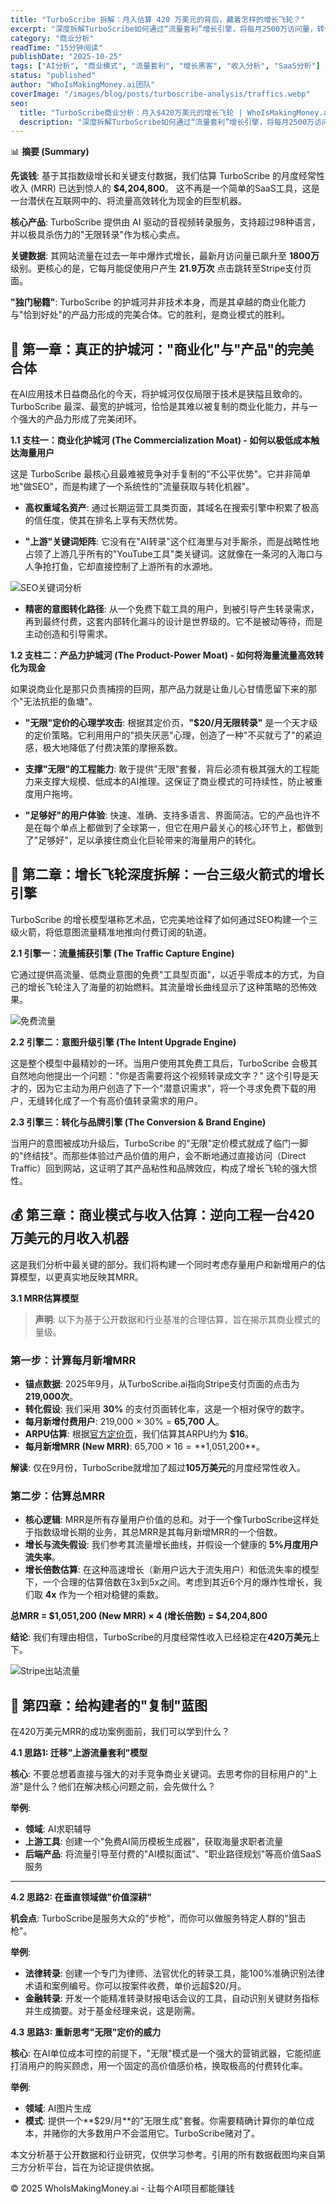 ```yaml
---
title: "TurboScribe 拆解：月入估算 420 万美元的背后，藏着怎样的增长飞轮？"
excerpt: "深度拆解TurboScribe如何通过“流量套利”增长引擎，将每月2500万访问量，转化为估算$4,204,800的经常性月收入。"
category: "商业分析"
readTime: "15分钟阅读"
publishDate: "2025-10-25"
tags: ["AI分析", "商业模式", "流量套利", "增长黑客", "收入分析", "SaaS分析"]
status: "published"
author: "WhoIsMakingMoney.ai团队"
coverImage: "/images/blog/posts/turboscribe-analysis/traffics.webp"
seo:
  title: "TurboScribe商业分析：月入$420万美元的增长飞轮 | WhoIsMakingMoney.ai"
  description: "深度拆解TurboScribe如何通过“流量套利”增长引擎，将每月2500万访问量，转化为估算$4,204,800的经常性月收入。"
---
```

<div className="summary">

📊 **摘要 (Summary)**

**先谈钱**: 基于其指数级增长和关键支付数据，我们估算 TurboScribe 的月度经常性收入 (MRR) 已达到惊人的 **$4,204,800**。
这不再是一个简单的SaaS工具，这是一台潜伏在互联网中的、将流量高效转化为现金的巨型机器。


**核心产品**: TurboScribe 提供由 AI 驱动的音视频转录服务，支持超过98种语言，并以极具杀伤力的"无限转录"作为核心卖点。

**关键数据**: 其网站流量在过去一年中爆炸式增长，最新月访问量已飙升至 **1800万** 级别。更核心的是，它每月能促使用户产生 **21.9万次** 点击跳转至Stripe支付页面。

**"独门秘籍"**: TurboScribe 的护城河并非技术本身，而是其卓越的商业化能力与"恰到好处"的产品力形成的完美合体。它的胜利，是商业模式的胜利。

</div>

## 🏰 第一章：真正的护城河："商业化"与"产品"的完美合体

在AI应用技术日益商品化的今天，将护城河仅仅局限于技术是狭隘且致命的。TurboScribe 最深、最宽的护城河，恰恰是其难以被复制的商业化能力，并与一个强大的产品力形成了完美闭环。

**1.1 支柱一：商业化护城河 (The Commercialization Moat) - 如何以极低成本触达海量用户**

这是 TurboScribe 最核心且最难被竞争对手复制的"不公平优势"。它并非简单地"做SEO"，而是构建了一个系统性的"流量获取与转化机器"。

- **高权重域名资产**: 通过长期运营工具类页面，其域名在搜索引擎中积累了极高的信任度，使其在排名上享有天然优势。

- **"上游"关键词矩阵**: 它没有在"AI转录"这个红海里与对手厮杀，而是战略性地占领了上游几乎所有的"YouTube工具"类关键词。这就像在一条河的入海口与人争抢打鱼，它却直接控制了上游所有的水源地。

![SEO关键词分析](/images/blog/posts/turboscribe-analysis/seo-keywords.webp)

- **精密的意图转化路径**: 从一个免费下载工具的用户，到被引导产生转录需求，再到最终付费，这套内部转化漏斗的设计是世界级的。它不是被动等待，而是主动创造和引导需求。

**1.2 支柱二：产品力护城河 (The Product-Power Moat) - 如何将海量流量高效转化为现金**

如果说商业化是那只负责捕捞的巨网，那产品力就是让鱼儿心甘情愿留下来的那个"无法抗拒的鱼塘"。

- **"无限"定价的心理学攻击**: 根据其定价页，**"$20/月无限转录"** 是一个天才级的定价策略。它利用用户的"损失厌恶"心理，创造了一种"不买就亏了"的紧迫感，极大地降低了付费决策的摩擦系数。

- **支撑"无限"的工程能力**: 敢于提供"无限"套餐，背后必须有极其强大的工程能力来支撑大规模、低成本的AI推理。这保证了商业模式的可持续性，防止被重度用户拖垮。

- **"足够好"的用户体验**: 快速、准确、支持多语言、界面简洁。它的产品也许不是在每个单点上都做到了全球第一，但它在用户最关心的核心环节上，都做到了"足够好"，足以承接住商业化巨轮带来的海量用户的转化。

## 🚀 第二章：增长飞轮深度拆解：一台三级火箭式的增长引擎

TurboScribe 的增长模型堪称艺术品，它完美地诠释了如何通过SEO构建一个三级火箭，将低意图流量精准地推向付费订阅的轨道。

**2.1 引擎一：流量捕获引擎 (The Traffic Capture Engine)**

它通过提供高流量、低商业意图的免费"工具型页面"，以近乎零成本的方式，为自己的增长飞轮注入了海量的初始燃料。其流量增长曲线显示了这种策略的恐怖效果。

![免费流量](/images/blog/posts/turboscribe-analysis/downloader.webp)

**2.2 引擎二：意图升级引擎 (The Intent Upgrade Engine)**

这是整个模型中最精妙的一环。当用户使用其免费工具后，TurboScribe 会极其自然地向他提出一个问题："你是否需要将这个视频转录成文字？" 这个引导是天才的，因为它主动为用户创造了下一个"潜意识需求"，将一个寻求免费下载的用户，无缝转化成了一个有高价值转录需求的用户。

**2.3 引擎三：转化与品牌引擎 (The Conversion & Brand Engine)**

当用户的意图被成功升级后，TurboScribe 的"无限"定价模式就成了临门一脚的"终结技"。而那些体验过产品价值的用户，会不断地通过直接访问（Direct Traffic）回到网站，这证明了其产品粘性和品牌效应，构成了增长飞轮的强大惯性。

## 💰 第三章：商业模式与收入估算：逆向工程一台420万美元的月收入机器

这是我们分析中最关键的部分。我们将构建一个同时考虑存量用户和新增用户的估算模型，以更真实地反映其MRR。

**3.1 MRR估算模型**

> **声明**: 以下为基于公开数据和行业基准的合理估算，旨在揭示其商业模式的量级。

### 第一步：计算每月新增MRR

- **锚点数据**: 2025年9月，从TurboScribe.ai指向Stripe支付页面的点击为 **219,000次**。
- **转化假设**: 我们采用 **30%** 的支付页面转化率，这是一个相对保守的数字。
- **每月新增付费用户**: 219,000 × 30% = **65,700 人**。
- **ARPU估算**: 根据[官方定价页](https://turboscribe.ai/pricing)，我们估算其ARPU约为 **$16**。
- **每月新增MRR (New MRR)**: 65,700 × $16 = **$1,051,200**。

**解读**: 仅在9月份，TurboScribe就增加了超过**105万美元**的月度经常性收入。

### 第二步：估算总MRR

- **核心逻辑**: MRR是所有存量用户价值的总和。对于一个像TurboScribe这样处于指数级增长期的业务，其总MRR是其每月新增MRR的一个倍数。
- **增长与流失假设**: 我们参考其流量增长曲线，并假设一个健康的 **5%月度用户流失率**。
- **增长倍数估算**: 在这种高速增长（新用户远大于流失用户）和低流失率的模型下，一个合理的估算倍数在3x到5x之间。考虑到其近6个月的爆炸性增长，我们取 **4x** 作为一个相对稳健的乘数。

<div className="highlight-box">

**总MRR = $1,051,200 (New MRR) × 4 (增长倍数) = $4,204,800**

</div>

**结论**: 我们有理由相信，TurboScribe的月度经常性收入已经稳定在**420万美元**上下。

![Stripe出站流量](/images/blog/posts/turboscribe-analysis/stripe-outbound.webp)


## 🎯 第四章：给构建者的"复制"蓝图

在420万美元MRR的成功案例面前，我们可以学到什么？

**4.1 思路1: 迁移"上游流量套利"模型**

**核心**: 不要总想着直接与强大的对手竞争商业关键词。去思考你的目标用户的"上游"是什么？他们在解决核心问题之前，会先做什么？

**举例**:
- **领域**: AI求职辅导
- **上游工具**: 创建一个"免费AI简历模板生成器"，获取海量求职者流量
- **后端产品**: 将流量引导至付费的"AI模拟面试"、"职业路径规划"等高价值SaaS服务

---

**4.2 思路2: 在垂直领域做"价值深耕"**

**机会点**: TurboScribe是服务大众的"步枪"，而你可以做服务特定人群的"狙击枪"。

**举例**:
- **法律转录**: 创建一个专门为律师、法官优化的转录工具，能100%准确识别法律术语和案例编号。你可以按案件收费，单价远超$20/月。
- **金融转录**: 开发一个能精准转录财报电话会议的工具，自动识别关键财务指标并生成摘要。对于基金经理来说，这是刚需。


**4.3 思路3: 重新思考"无限"定价的威力**

**核心**: 在AI单位成本可控的前提下，"无限"模式是一个强大的营销武器，它能彻底打消用户的购买顾虑，用一个固定的高价值感价格，换取极高的付费转化率。

**举例**:
- **领域**: AI图片生成
- **模式**: 提供一个**$29/月**的"无限生成"套餐。你需要精确计算你的单位成本，并赌你的大多数用户不会滥用它。TurboScribe赌对了。


本文分析基于公开数据和行业研究，仅供学习参考。引用的所有数据截图均来自第三方分析平台，旨在为论证提供依据。

© 2025 WhoIsMakingMoney.ai - 让每个AI项目都能赚钱